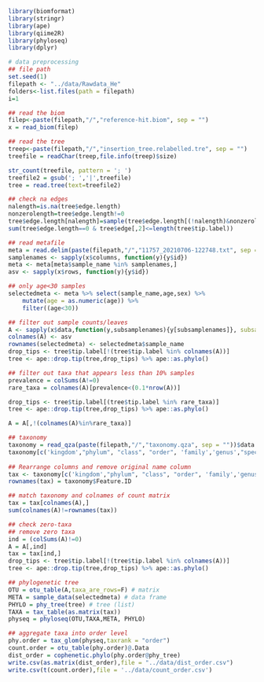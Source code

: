 ```r
library(biomformat)
library(stringr)
library(ape)
library(qiime2R)
library(phyloseq)
library(dplyr)
```

```r
# data preprocessing
## file path
set.seed(1)
filepath <- "../data/Rawdata_He"
folders<-list.files(path = filepath)
i=1

## read the biom
filep<-paste(filepath,"/","reference-hit.biom", sep = "")
x = read_biom(filep)

## read the tree
treep<-paste(filepath,"/","insertion_tree.relabelled.tre", sep = "")
treefile = readChar(treep,file.info(treep)$size)

str_count(treefile, pattern = '; ')
treefile2 = gsub('; ','|',treefile)
tree = read.tree(text=treefile2)

## check na edges
nalength=is.na(tree$edge.length)
nonzerolength=tree$edge.length!=0
tree$edge.length[nalength]=sample(tree$edge.length[(!nalength)&nonzerolength], sum(nalength))
sum(tree$edge.length==0 & tree$edge[,2]<=length(tree$tip.label))
```

```r
## read metafile
meta = read.delim(paste(filepath,"/","11757_20210706-122748.txt", sep = ""))
samplenames <- sapply(x$columns, function(y){y$id})
meta <- meta[meta$sample_name %in% samplenames,]
asv <- sapply(x$rows, function(y){y$id})

## only age<30 samples
selectedmeta <- meta %>% select(sample_name,age,sex) %>%
    mutate(age = as.numeric(age)) %>%
    filter((age<30))

## filter out sample counts/leaves
A <- sapply(x$data,function(y,subsamplenames){y[subsamplenames]}, subsamplenames = selectedmeta$sample_name)
colnames(A) <- asv
rownames(selectedmeta) <- selectedmeta$sample_name
drop_tips <- tree$tip.label[!(tree$tip.label %in% colnames(A))]
tree <- ape::drop.tip(tree,drop_tips) %>% ape::as.phylo()

## filter out taxa that appears less than 10% samples
prevalence = colSums(A!=0)
rare_taxa = colnames(A)[prevalence<(0.1*nrow(A))]

drop_tips <- tree$tip.label[(tree$tip.label %in% rare_taxa)]
tree <- ape::drop.tip(tree,drop_tips) %>% ape::as.phylo()

A = A[,!(colnames(A)%in%rare_taxa)]
```

```r
## taxonomy
taxonomy = read_qza(paste(filepath,"/","taxonomy.qza", sep = ""))$data
taxonomy[c('kingdom',"phylum", "class", "order", 'family','genus',"species")] <- str_split_fixed(taxonomy$Taxon, ';', 7)
 
## Rearrange columns and remove original name column
tax <- taxonomy[c('kingdom',"phylum", "class", "order", 'family','genus',"species")]
rownames(tax) = taxonomy$Feature.ID

## match taxonomy and colnames of count matrix
tax = tax[colnames(A),]
sum(colnames(A)!=rownames(tax))
```

```r
## check zero-taxa
## remove zero taxa
ind = (colSums(A)!=0)
A = A[,ind]
tax = tax[ind,]
drop_tips <- tree$tip.label[!(tree$tip.label %in% colnames(A))]
tree <- ape::drop.tip(tree,drop_tips) %>% ape::as.phylo()
```

```r
## phylogenetic tree
OTU = otu_table(A,taxa_are_rows=F) # matrix
META = sample_data(selectedmeta) # data frame
PHYLO = phy_tree(tree) # tree (list)
TAXA = tax_table(as.matrix(tax))
physeq = phyloseq(OTU,TAXA,META, PHYLO)
```


```r
## aggregate taxa into order level
phy.order = tax_glom(physeq,taxrank = "order")
count.order = otu_table(phy.order)@.Data
dist_order = cophenetic.phylo(phy.order@phy_tree)
write.csv(as.matrix(dist_order),file = "../data/dist_order.csv")
write.csv(t(count.order),file = '../data/count_order.csv')
```


